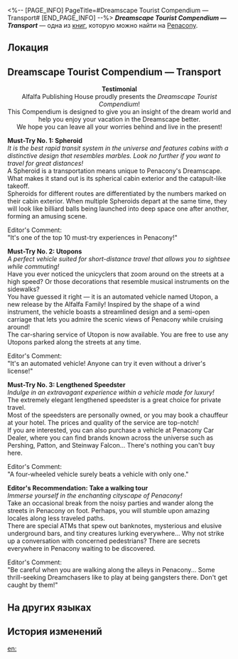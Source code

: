 <%-- [PAGE_INFO]
PageTitle=#Dreamscape Tourist Compendium — Transport#
[END_PAGE_INFO] --%>
{{Дополнить}}
{{Книга Инфобокс
|id           = 310
|partIds      = 190570
|Название     = ''Dreamscape Tourist Compendium &mdash; Transport''
|Изображение  = Предмет Книга Пенакония.png
|Мир          = Penacony
|Томов        = 1
|Автор        = <!--нужно добавить-->
|Описание     = A tourist compendium that specifically introduces the various prevalent transport modes in Penacony's Dreamscape.
|Том1         = {{tx}}
|Источник1    = {{tx|Отсутствует источник}}
|Персонажи    = 
|Фракции      = Penacony
}}
'''''Dreamscape Tourist Compendium &mdash; Transport''''' — одна из [[Книги|книг]], которую можно найти на [[Penacony]].

==Локация==
{{Отметка карты|<!--название карты-->|<!--id отметки-->}}

==Dreamscape Tourist Compendium — Transport==
<div align="center">'''Testimonial'''<br />
Alfalfa Publishing House proudly presents the ''Dreamscape Tourist Compendium''!<br />
This Compendium is designed to give you an insight of the dream world and help you enjoy your vacation in the Dreamscape better.<br />
We hope you can leave all your worries behind and live in the present!</div>


'''Must-Try No. 1: Spheroid'''<br />
''It is the best rapid transit system in the universe and features cabins with a distinctive design that resembles marbles. Look no further if you want to travel for great distances!''<br />
A Spheroid is a transportation means unique to Penacony's Dreamscape. What makes it stand out is its spherical cabin exterior and the catapult-like takeoff.<br />
Spheroids for different routes are differentiated by the numbers marked on their cabin exterior. When multiple Spheroids depart at the same time, they will look like billiard balls being launched into deep space one after another, forming an amusing scene.

Editor's Comment:<br />
"It's one of the top 10 must-try experiences in Penacony!"

'''Must-Try No. 2: Utopons'''<br />
''A perfect vehicle suited for short-distance travel that allows you to sightsee while commuting!''<br />
Have you ever noticed the unicyclers that zoom around on the streets at a high speed? Or those decorations that resemble musical instruments on the sidewalks?<br />
You have guessed it right &mdash; it is an automated vehicle named Utopon, a new release by the Alfalfa Family! Inspired by the shape of a wind instrument, the vehicle boasts a streamlined design and a semi-open carriage that lets you admire the scenic views of Penacony while cruising around!<br />
The car-sharing service of Utopon is now available. You are free to use any Utopons parked along the streets at any time.

Editor's Comment:<br />
"It's an automated vehicle! Anyone can try it even without a driver's license!"

'''Must-Try No. 3: Lengthened Speedster'''<br />
''Indulge in an extravagant experience within a vehicle made for luxury!''<br />
The extremely elegant lengthened speedster is a great choice for private travel.<br />
Most of the speedsters are personally owned, or you may book a chauffeur at your hotel. The prices and quality of the service are top-notch!<br />
If you are interested, you can also purchase a vehicle at Penacony Car Dealer, where you can find brands known across the universe such as Pershing, Patton, and Steinway Falcon... There's nothing you can't buy here.

Editor's Comment:<br />
"A four-wheeled vehicle surely beats a vehicle with only one."

'''Editor's Recommendation: Take a walking tour'''<br />
''Immerse yourself in the enchanting cityscape of Penacony!''<br />
Take an occasional break from the noisy parties and wander along the streets in Penacony on foot. Perhaps, you will stumble upon amazing locales along less traveled paths.<br />
There are special ATMs that spew out banknotes, mysterious and elusive underground bars, and tiny creatures lurking everywhere... Why not strike up a conversation with concerned pedestrians? There are secrets everywhere in Penacony waiting to be discovered.

Editor's Comment:<br />
"Be careful when you are walking along the alleys in Penacony... Some thrill-seeking Dreamchasers like to play at being gangsters there. Don't get caught by them!"

{{Цвет|Выделенный|'''*Please contact the publishing house to purchase the complete ''Dreamscape Tourist Compendium''. Every purchase comes with a free complete map of Penacony.'''}}

==На других языках==
{{На других языках
|en   = ''Dreamscape Tourist Compendium &mdash; Transport''
|zhs  = 《梦境旅游指南-交通篇》
|zht  = 《夢境旅遊指南-交通篇》
|ja   = 『夢境旅行ガイド-交通編』
|ko   = ≪꿈세계 여행 가이드-교통편≫
|es   = «Compendio turístico del paisaje onírico: Transporte»
|fr   = ''Guide touristique du Pays des rêves : Transports''
|ru   = «Туристический справочник Мира грёз: Транспорт»
|th   = "คู่มือท่องเที่ยวแดนฝัน - การคมนาคม"
|vi   = "Hướng Dẫn Du Lịch Cõi Mộng-Giao Thông"
|de   = „Handbücher für Touristen der Traumlandschaft – Transport“
|id   = "Panduan Wisata Dunia Mimpi - Transportasi"
|pt   = "Compêndio Turístico do Mundonírico – Transporte"
}}

==История изменений==
{{История изменений|3.5}}

[[en:]]